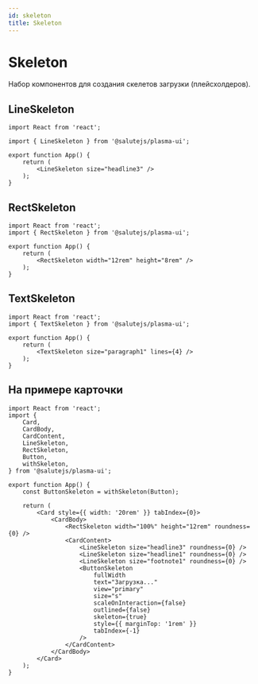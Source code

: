 ```yaml
---
id: skeleton
title: Skeleton
---
```



# Skeleton
Набор компонентов для создания скелетов загрузки (плейсхолдеров).

## LineSkeleton
<Description name="LineSkeleton" />
<PropsTable name="LineSkeleton" />

```tsx live
import React from 'react';

import { LineSkeleton } from '@salutejs/plasma-ui';

export function App() {
    return (
        <LineSkeleton size="headline3" />
    );
}
```

## RectSkeleton
<Description name="RectSkeleton" />
<PropsTable name="RectSkeleton" />

```tsx live
import React from 'react';
import { RectSkeleton } from '@salutejs/plasma-ui';

export function App() {
    return (
        <RectSkeleton width="12rem" height="8rem" />
    );
}
```

## TextSkeleton
<Description name="TextSkeleton" />
<PropsTable name="TextSkeleton" />

```tsx live
import React from 'react';
import { TextSkeleton } from '@salutejs/plasma-ui';

export function App() {
    return (
        <TextSkeleton size="paragraph1" lines={4} />
    );
}
```

## На примере карточки

```tsx live
import React from 'react';
import {
    Card,
    CardBody,
    CardContent,
    LineSkeleton,
    RectSkeleton,
    Button,
    withSkeleton,
} from '@salutejs/plasma-ui';

export function App() {
    const ButtonSkeleton = withSkeleton(Button);

    return (
        <Card style={{ width: '20rem' }} tabIndex={0}>
            <CardBody>
                <RectSkeleton width="100%" height="12rem" roundness={0} />
                <CardContent>
                    <LineSkeleton size="headline3" roundness={0} />
                    <LineSkeleton size="headline1" roundness={0} />
                    <LineSkeleton size="footnote1" roundness={0} />
                    <ButtonSkeleton
                        fullWidth
                        text="Загрузка..."
                        view="primary"
                        size="s"
                        scaleOnInteraction={false}
                        outlined={false}
                        skeleton={true}
                        style={{ marginTop: '1rem' }}
                        tabIndex={-1}
                    />
                </CardContent>
            </CardBody>
        </Card>
    );
}
```
